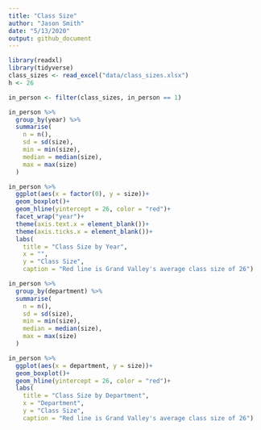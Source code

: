 ```yaml
---
title: "Class Size"
author: "Jason Smith"
date: "5/13/2020"
output: github_document
---
```


```r
library(readxl)
library(tidyverse)
class_sizes <- read_excel("data/class_sizes.xlsx")
h <- 26
```

```r
in_person <- filter(class_sizes, in_person == 1)
```

```r
in_person %>% 
  group_by(year) %>% 
  summarise(
    n = n(),
    sd = sd(size),
    min = min(size),
    median = median(size),
    max = max(size)
  )
```

```r
in_person %>% 
  ggplot(aes(x = factor(0), y = size))+
  geom_boxplot()+
  geom_hline(yintercept = 26, color = "red")+
  facet_wrap("year")+
  theme(axis.text.x = element_blank())+
  theme(axis.ticks.x = element_blank())+
  labs(
    title = "Class Size by Year",
    x = "",
    y = "Class Size",
    caption = "Red line is Grand Valley's average class size of 26")
```

```r
in_person %>% 
  group_by(department) %>% 
  summarise(
    n = n(),
    sd = sd(size),
    min = min(size),
    median = median(size),
    max = max(size)
  )
```

```r
in_person %>% 
  ggplot(aes(x = department, y = size))+
  geom_boxplot()+
  geom_hline(yintercept = 26, color = "red")+
  labs(
    title = "Class Size by Department",
    x = "Department",
    y = "Class Size",
    caption = "Red line is Grand Valley's average class size of 26")
```

